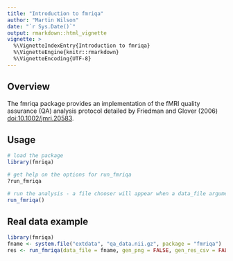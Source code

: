 ```yaml
---
title: "Introduction to fmriqa"
author: "Martin Wilson"
date: "`r Sys.Date()`"
output: rmarkdown::html_vignette
vignette: >
  %\VignetteIndexEntry{Introduction to fmriqa}
  %\VignetteEngine{knitr::rmarkdown}
  %\VignetteEncoding{UTF-8}
---
```


## Overview
The fmriqa package provides an implementation of the fMRI quality assurance (QA) 
analysis protocol detailed by Friedman and Glover (2006) 
<doi:10.1002/jmri.20583>.

## Usage
```r
# load the package
library(fmriqa)

# get help on the options for run_fmriqa
?run_fmriqa

# run the analysis - a file chooser will appear when a data_file argument is not given
run_fmriqa()
```

## Real data example
```r
library(fmriqa)
fname <- system.file("extdata", "qa_data.nii.gz", package = "fmriqa")
res <- run_fmriqa(data_file = fname, gen_png = FALSE, gen_res_csv = FALSE, tr = 3)
```
